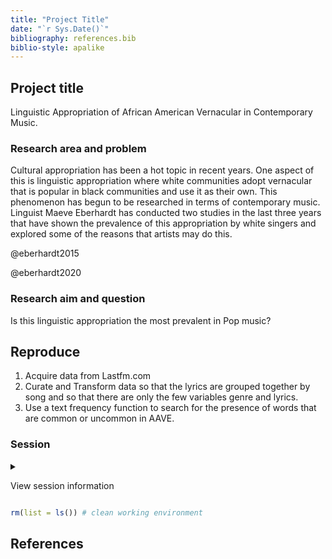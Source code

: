 ```yaml
---
title: "Project Title"
date: "`r Sys.Date()`"
bibliography: references.bib
biblio-style: apalike
---
```


## Project title

Linguistic Appropriation of African American Vernacular in Contemporary Music.

### Research area and problem

Cultural appropriation has been a hot topic in recent years. One aspect of this is linguistic appropriation where white communities adopt vernacular that is popular in black communities and use it as their own. This phenomenon has begun to be researched in terms of contemporary music. Linguist Maeve Eberhardt has conducted two studies in the last three years that have shown the prevalence of this appropriation by white singers and explored some of the reasons that artists may do this.

@eberhardt2015

@eberhardt2020

### Research aim and question

Is this linguistic appropriation the most prevalent in Pop music?

## Reproduce

1.  Acquire data from Lastfm.com
2.  Curate and Transform data so that the lyrics are grouped together by song and so that there are only the few variables genre and lyrics.
3.  Use a text frequency function to search for the presence of words that are common or uncommon in AAVE.

### Session

<details>

<summary>

View session information

</summary>

```r
sessioninfo::session_info()
```

</details>

```r
rm(list = ls()) # clean working environment
```

## References
